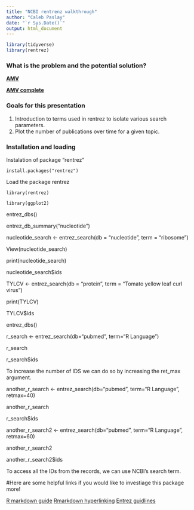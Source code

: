 ```yaml
---
title: "NCBI rentrenz walkthrough"
author: "Caleb Paslay"
date: "`r Sys.Date()`"
output: html_document
---
```


```r
library(tidyverse)
library(rentrez)
```

### What is the problem and the potential solution? 

**[AMV](https://www.ncbi.nlm.nih.gov/nuccore/?term=alfalfa+mosaic+virus)**

**[AMV complete](https://www.ncbi.nlm.nih.gov/nuccore/?term=alfalfa+mosaic+virus+complete)**


### Goals for this presentation
1. Introduction to terms used in rentrez to isolate various search parameters.
2. Plot the number of publications over time for a given topic. 

### Installation and loading 

Instalation of package "rentrez"

```install.packages("rentrez")``` 

Load the package rentrez

``` library(rentrez) ```

``` library(ggplot2) ```







entrez_dbs()

entrez_db_summary("nucleotide")

nucleotide_search <- entrez_search(db = "nucleotide", term = "ribosome")

View(nucleotide_search)

print(nucleotide_search)

nucleotide_search$ids

TYLCV <- entrez_search(db = "protein", term = "Tomato yellow leaf curl virus")

print(TYLCV)

TYLCV$ids

entrez_dbs()

r_search <- entrez_search(db="pubmed", term="R Language") 

r_search

r_search$ids

To increase the number of IDS we can do so by increasing the ret_max argument. 

another_r_search <- entrez_search(db="pubmed", term="R Language", retmax=40)

another_r_search

r_search$ids

another_r_search2 <- entrez_search(db="pubmed", term="R Language", retmax=60)

another_r_search2

another_r_search2$ids

To access all the IDs from the records, we can use NCBI's search term. 




#Here are some helpful links if you would like to investiage this package more!

[R markdown guide](https://bookdown.org/yihui/rmarkdown/)
[Rmarkdown hyperlinking](https://ucsbcarpentry.github.io/R-markdown/04-links-images-tables/index.html) 
[Entrez guidlines](https://cran.r-project.org/web/packages/rentrez/vignettes/rentrez_tutorial.html) 

